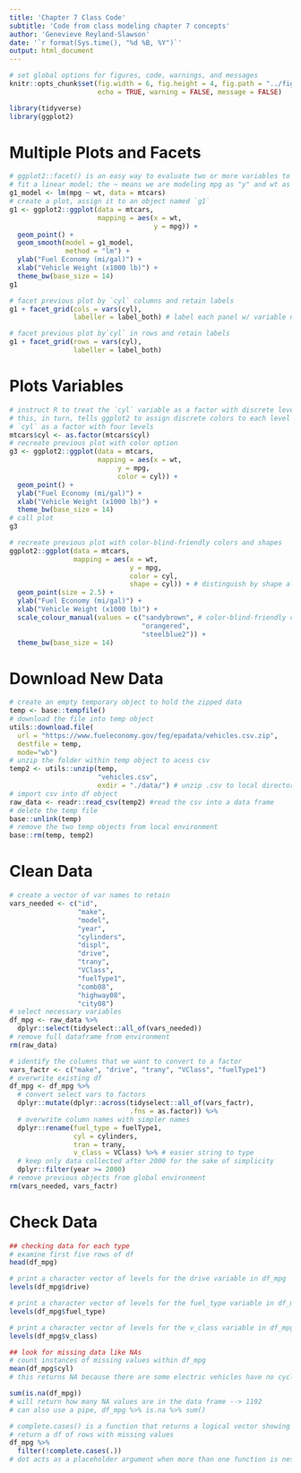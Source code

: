 ```yaml
---
title: 'Chapter 7 Class Code'
subtitle: 'Code from class modeling chapter 7 concepts' 
author: 'Genevieve Reyland-Slawson'
date: '`r format(Sys.time(), "%d %B, %Y")`'
output: html_document
---
```


```r
# set global options for figures, code, warnings, and messages
knitr::opts_chunk$set(fig.width = 6, fig.height = 4, fig.path = "../figs/",
                      echo = TRUE, warning = FALSE, message = FALSE)
```

``` r
library(tidyverse)
library(ggplot2)
```
# Multiple Plots and Facets
``` r
# ggplot2::facet() is an easy way to evaluate two or more variables to create multiple plots (or facets) within the function. 
# fit a linear model; the ~ means we are modeling mpg as "y" and wt as "x"
g1_model <- lm(mpg ~ wt, data = mtcars)
# create a plot, assign it to an object named `g1`
g1 <- ggplot2::ggplot(data = mtcars, 
                      mapping = aes(x = wt, 
                                    y = mpg)) + 
  geom_point() +
  geom_smooth(model = g1_model, 
              method = "lm") + 
  ylab("Fuel Economy (mi/gal)") +
  xlab("Vehicle Weight (x1000 lb)") +
  theme_bw(base_size = 14)
g1

# facet previous plot by `cyl` columns and retain labels
g1 + facet_grid(cols = vars(cyl),
                labeller = label_both) # label each panel w/ variable name & value

# facet previous plot by`cyl` in rows and retain labels
g1 + facet_grid(rows = vars(cyl),
                labeller = label_both)
```
# Plots Variables
``` r
# instruct R to treat the `cyl` variable as a factor with discrete levels
# this, in turn, tells ggplot2 to assign discrete colors to each level
# `cyl` as a factor with four levels
mtcars$cyl <- as.factor(mtcars$cyl)
# recreate previous plot with color option
g3 <- ggplot2::ggplot(data = mtcars,
                      mapping = aes(x = wt, 
                           y = mpg, 
                           color = cyl)) + 
  geom_point() +
  ylab("Fuel Economy (mi/gal)") +
  xlab("Vehicle Weight (x1000 lb)") +
  theme_bw(base_size = 14)
# call plot
g3

# recreate previous plot with color-blind-friendly colors and shapes
ggplot2::ggplot(data = mtcars,
                mapping = aes(x = wt,
                              y = mpg,
                              color = cyl, 
                              shape = cyl)) + # distinguish by shape also!
  geom_point(size = 2.5) +
  ylab("Fuel Economy (mi/gal)") +
  xlab("Vehicle Weight (x1000 lb)") +
  scale_colour_manual(values = c("sandybrown", # color-blind-friendly colors
                                 "orangered", 
                                 "steelblue2")) +
  theme_bw(base_size = 14)
```
# Download New Data
``` r
# create an empty temporary object to hold the zipped data
temp <- base::tempfile()
# download the file into temp object
utils::download.file(
  url = "https://www.fueleconomy.gov/feg/epadata/vehicles.csv.zip",
  destfile = temp,
  mode="wb")
# unzip the folder within temp object to acess csv
temp2 <- utils::unzip(temp, 
                      "vehicles.csv", 
                      exdir = "./data/") # unzip .csv to local directory
# import csv into df object
raw_data <- readr::read_csv(temp2) #read the csv into a data frame
# delete the temp file
base::unlink(temp) 
# remove the two temp objects from local environment
base::rm(temp, temp2) 
```
# Clean Data
``` r
# create a vector of var names to retain 
vars_needed <- c("id",
                 "make",
                 "model",
                 "year",
                 "cylinders", 
                 "displ", 
                 "drive",
                 "trany",
                 "VClass",
                 "fuelType1",
                 "comb08",
                 "highway08",
                 "city08")
# select necessary variables
df_mpg <- raw_data %>%
  dplyr::select(tidyselect::all_of(vars_needed))  
# remove full dataframe from environment
rm(raw_data) 

# identify the columns that we want to convert to a factor
vars_factr <- c("make", "drive", "trany", "VClass", "fuelType1")
# overwrite existing df
df_mpg <- df_mpg %>% 
  # convert select vars to factors 
  dplyr::mutate(dplyr::across(tidyselect::all_of(vars_factr), 
                              .fns = as.factor)) %>% 
  # overwrite column names with simpler names
  dplyr::rename(fuel_type = fuelType1, 
                cyl = cylinders, 
                tran = trany, 
                v_class = VClass) %>% # easier string to type
  # keep only data collected after 2000 for the sake of simplicity
  dplyr::filter(year >= 2000) 
# remove previous objects from global environment
rm(vars_needed, vars_factr)
```

# Check Data
``` r
## checking data for each type
# examine first five rows of df
head(df_mpg)

# print a character vector of levels for the drive variable in df_mpg
levels(df_mpg$drive) 

# print a character vector of levels for the fuel_type variable in df_mpg
levels(df_mpg$fuel_type) 

# print a character vector of levels for the v_class variable in df_mpg
levels(df_mpg$v_class) 

## look for missing data like NAs
# count instances of missing values within df_mpg
mean(df_mpg$cyl)
# this returns NA because there are some electric vehicles have no cyclinders. Could use 0 cylinders but could also be confusing to some people so NA was used. 

sum(is.na(df_mpg)) 
# will return how many NA values are in the data frame --> 1192
# can also use a pipe, df_mpg %>% is.na %>% sum()

# complete.cases() is a function that returns a logical vector showing which rows are complete (no mising values)
# return a df of rows with missing values 
df_mpg %>% 
  filter(!complete.cases(.))
# dot acts as a placeholder argument when more than one function is nested iwthin a single seciton of pipe

```